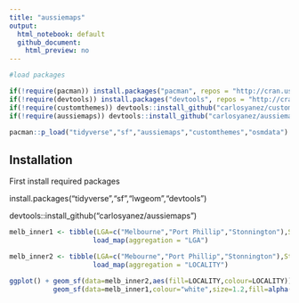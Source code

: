 ```yaml
---
title: "aussiemaps"
output:
  html_notebook: default
  github_document:
    html_preview: no
---
```


```r
#load packages

if(!require(pacman)) install.packages("pacman", repos = "http://cran.us.r-project.org")
if(!require(devtools)) install.packages("devtools", repos = "http://cran.us.r-project.org")
if(!require(customthemes)) devtools::install_github("carlosyanez/customthemes")
if(!require(aussiemaps)) devtools::install_github("carlosyanez/aussiemaps")

pacman::p_load("tidyverse","sf","aussiemaps","customthemes","osmdata")


```


## Installation

First install required packages

install.packages("tidyverse","sf","lwgeom","devtools")

devtools::install_github("carlosyanez/aussiemaps")


```r

melb_inner1 <- tibble(LGA=c("Melbourne","Port Phillip","Stonnington"),State=rep("VIC",3)) %>% 
                     load_map(aggregation = "LGA")

melb_inner2 <- tibble(LGA=c("Mebourne","Port Phillip","Stonnington"),State=rep("VIC",3)) %>% 
                     load_map(aggregation = "LOCALITY")

ggplot() + geom_sf(data=melb_inner2,aes(fill=LOCALITY,colour=LOCALITY)) +
           geom_sf(data=melb_inner1,colour="white",size=1.2,fill=alpha("white",0))

```




